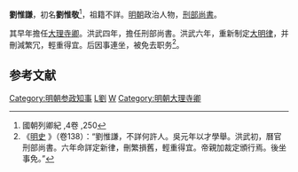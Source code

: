 '''劉惟謙'''，初名'''劉惟敬'''<ref>國朝列卿紀 ,4卷 ,250</ref>，祖籍不詳。[[明朝|明朝]]政治人物，[[刑部尚書|刑部尚書]]。

其早年擔任[[大理寺卿|大理寺卿]]。洪武四年，擔任刑部尚書。洪武六年，重新制定[[大明律|大明律]]，并刪減繁冗，輕重得宜。后因事連坐，被免去职务<ref>《[http://www.sne.snnu.edu.cn/jpkc/zglswx/web/wszy/2/1/24/138.htm 明史] {{Wayback|url=http://www.sne.snnu.edu.cn/jpkc/zglswx/web/wszy/2/1/24/138.htm |date=20130224023310 }}》（卷138）：“劉惟謙，不詳何許人。吳元年以才學舉。洪武初，曆官刑部尚書。六年命詳定新律，刪繁損舊，輕重得宜。帝親加裁定頒行焉。後坐事免。”</ref>。

==参考文献==
{{wikisource|明史/卷138}}
<div class="references-small">
<references />
</div>

{{明朝人物小作品}}
[[Category:明朝参政知事|Category:明朝参政知事]]
[[Category:明朝刑部尚書|L劉]]
[[Category:劉姓|W]]
[[Category:明朝大理寺卿|Category:明朝大理寺卿]]